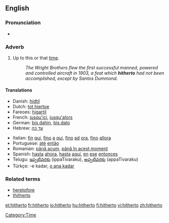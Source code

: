 ==English==

===Pronunciation===
*{{audio|en-us-hitherto.ogg|Audio (US)}}

===Adverb===
{{en-adv|-}}

# Up to this or that [[time]]. <!--(used frequently in [[legal]] papers).-->
#:''The Wright Brothers flew the first successful manned, powered and controlled aircraft in 1903, a feat which '''hitherto''' had not been accomplished, except by Santos Dummond.''

====Translations====
{{top}}
*Danish: [[hidtil]]
*Dutch: [[tot hiertoe]]
*Fareoes: [[higartil]]
*French: [[jusqu'ici]], [[jusqu'alors]]
*German: [[bis dahin]], [[bis dato]]
*Hebrew: [[עד כה]]
{{mid}}
*Italian: [[fin]] [[qui]], [[fino]] [[a]] [[qui]], [[fino]] [[ad]] [[ora]], [[fino]] [[allora]]
*Portuguese: [[até]] [[então]]
*Romanian: [[până acum]], [[până în acest moment]]
*Spanish: [[hasta]] [[ahora]], [[hasta]] [[aquí]], [[en]] [[ese]] [[entonces]]
*Telugu: [[ఇప్పటివరకు]] (ippaTivaraku), [[అప్పటివరకు]] (appaTivaraku)
*Türkçe: -e kadar, [[o ana kadar]]
{{bottom}}

===Related terms===
*[[heretofore]]
*[[thitherto]]

[[Category:Time]]

[[et:hitherto]]
[[fr:hitherto]]
[[io:hitherto]]
[[hu:hitherto]]
[[fi:hitherto]]
[[vi:hitherto]]
[[zh:hitherto]]